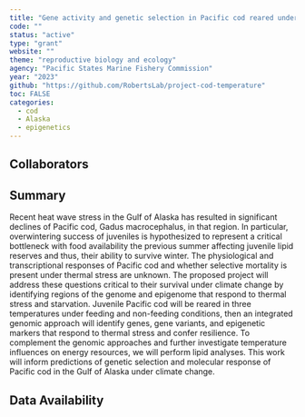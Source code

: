 ```yaml
---
title: "Gene activity and genetic selection in Pacific cod reared under thermal stress"
code: ""
status: "active"
type: "grant"
website: ""
theme: "reproductive biology and ecology"
agency: "Pacific States Marine Fishery Commission"
year: "2023"
github: "https://github.com/RobertsLab/project-cod-temperature"
toc: FALSE
categories:
  - cod
  - Alaska
  - epigenetics
---
```


## Collaborators

## Summary

Recent heat wave stress in the Gulf of Alaska has resulted in significant declines of Pacific cod, Gadus macrocephalus, in that region. In particular, overwintering success of juveniles is hypothesized to represent a critical bottleneck with food availability the previous summer affecting juvenile lipid reserves and thus, their ability to survive winter. The physiological and transcriptional responses of Pacific cod and whether selective mortality is present under thermal stress are unknown. The proposed project will address these questions critical to their survival under climate change by identifying regions of the genome and epigenome that respond to thermal stress and starvation. Juvenile Pacific cod will be reared in three temperatures under feeding and non-feeding conditions, then an integrated genomic approach will identify genes, gene variants, and epigenetic markers that respond to thermal stress and confer resilience. To complement the genomic approaches and further investigate temperature influences on energy resources, we will perform lipid analyses. This work will inform predictions of genetic selection and molecular response of Pacific cod in the Gulf of Alaska under climate change.

## Data Availability
